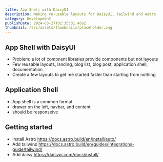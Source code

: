 ```yaml
---
title: App Shell with DaisyUI
description: Making re-usable layouts for DaisyUI, Tailwind and Astro
category: Development
publishDate: 2024-03-27T02:35:31.468Z
thumbnail: /src/assets/thumbnails/placeholder.png
---
```

  
## App Shell with DaisyUI

- Problem: a lot of compnent libraries provide components but not layouts
- Few reusable layouts, landing, blog list, blog post, application shell, documentation
- Create a few layouts to get me started faster than starting from nothing

## Application Shell

- App shell is a common format
- drawer on the left, navbar, and content
- should be responseive

## Getting started

- Install Astro https://docs.astro.build/en/install/auto/
- Add tailwind https://docs.astro.build/en/guides/integrations-guide/tailwind/
- Add daisy https://daisyui.com/docs/install/ 